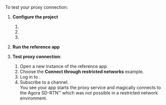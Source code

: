 
To test your proxy connection:

1. **Configure the project**

    1. <OpenConfig/>

    1. <SetAppId/>

    1. <SetAuthenticationMethod/>

1. **Run the reference app**

    <RunApp/>

1. **Test proxy connection**:

    1. Open a new instance of the reference app.
    1. Choose the **Connect through restricted networks** example.
    1. Log in to <Vg k="SIG" />. 
    1. Subscribe to a channel.    
        You see your app starts the proxy service and magically connects to the Agora SD-RTN™ which was not possible in a restricted network environment.